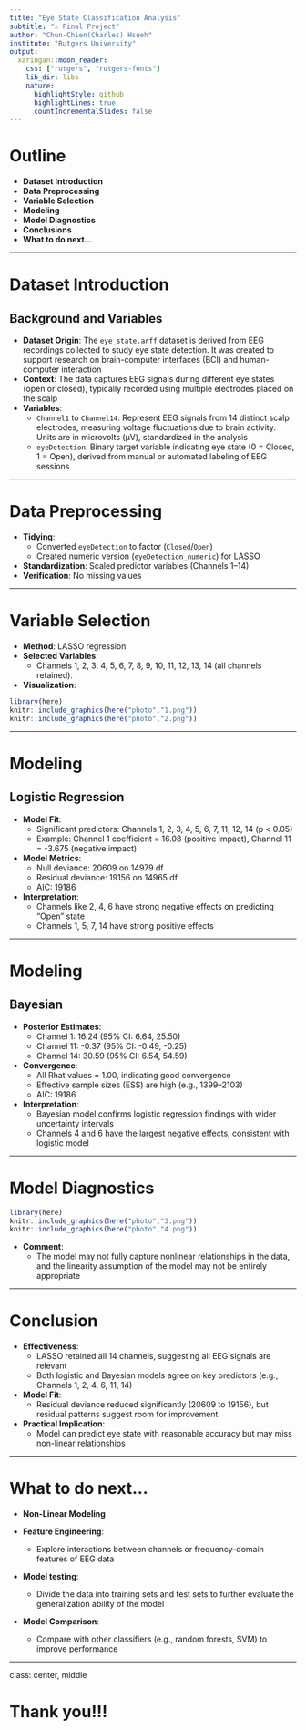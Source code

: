 ```yaml
---
title: "Eye State Classification Analysis"
subtitle: "⚔ Final Project"
author: "Chun-Chien(Charles) Hsueh"
institute: "Rutgers University"
output:
  xaringan::moon_reader:
    css: ["rutgers", "rutgers-fonts"]
    lib_dir: libs
    nature:
      highlightStyle: github
      highlightLines: true
      countIncrementalSlides: false
---
```


# Outline

- **Dataset Introduction**
- **Data Preprocessing**
- **Variable Selection**
- **Modeling**
- **Model Diagnostics**
- **Conclusions**
- **What to do next...**

---

# Dataset Introduction
## Background and Variables

- **Dataset Origin**: The `eye_state.arff` dataset is derived from EEG recordings collected to study eye state detection. It was created to support research on brain-computer interfaces (BCI) and human-computer interaction
- **Context**: The data captures EEG signals during different eye states (open or closed), typically recorded using multiple electrodes placed on the scalp
- **Variables**:
  - `Channel1` to `Channel14`: Represent EEG signals from 14 distinct scalp electrodes, measuring voltage fluctuations due to brain activity. Units are in microvolts (µV), standardized in the analysis
  - `eyeDetection`: Binary target variable indicating eye state (0 = Closed, 1 = Open), derived from manual or automated labeling of EEG sessions

---

# Data Preprocessing

- **Tidying**:
  - Converted `eyeDetection` to factor (`Closed`/`Open`)
  - Created numeric version (`eyeDetection_numeric`) for LASSO
- **Standardization**: Scaled predictor variables (Channels 1–14)
- **Verification**: No missing values 

---

# Variable Selection

- **Method**: LASSO regression
- **Selected Variables**:
  - Channels 1, 2, 3, 4, 5, 6, 7, 8, 9, 10, 11, 12, 13, 14 (all channels retained).
- **Visualization**:

```r
library(here)
knitr::include_graphics(here("photo","1.png"))
knitr::include_graphics(here("photo","2.png"))
```


---

# Modeling
## Logistic Regression


- **Model Fit**:
  - Significant predictors: Channels 1, 2, 3, 4, 5, 6, 7, 11, 12, 14 (p < 0.05)
  - Example: Channel 1 coefficient = 16.08 (positive impact), Channel 11 = -3.675 (negative impact)
- **Model Metrics**:
  - Null deviance: 20609 on 14979 df
  - Residual deviance: 19156 on 14965 df
  - AIC: 19186
- **Interpretation**:
  - Channels like 2, 4, 6 have strong negative effects on predicting "Open" state
  - Channels 1, 5, 7, 14 have strong positive effects

---

# Modeling
## Bayesian


- **Posterior Estimates**:
  - Channel 1: 16.24 (95% CI: 6.64, 25.50)
  - Channel 11: -0.37 (95% CI: -0.49, -0.25)
  - Channel 14: 30.59 (95% CI: 6.54, 54.59)
- **Convergence**:
  - All Rhat values = 1.00, indicating good convergence
  - Effective sample sizes (ESS) are high (e.g., 1399–2103)
  - AIC: 19186
- **Interpretation**:
  - Bayesian model confirms logistic regression findings with wider uncertainty intervals
  - Channels 4 and 6 have the largest negative effects, consistent with logistic model


---

# Model Diagnostics

```r
library(here)
knitr::include_graphics(here("photo","3.png"))
knitr::include_graphics(here("photo","4.png"))
```

- **Comment**:
  - The model may not fully capture nonlinear relationships in the data, and the linearity assumption of the model may not be entirely appropriate
  
---

# Conclusion

- **Effectiveness**:
  - LASSO retained all 14 channels, suggesting all EEG signals are relevant
  - Both logistic and Bayesian models agree on key predictors (e.g., Channels 1, 2, 4, 6, 11, 14)
- **Model Fit**:
  - Residual deviance reduced significantly (20609 to 19156), but residual patterns suggest room for improvement
- **Practical Implication**:
  - Model can predict eye state with reasonable accuracy but may miss non-linear relationships

---

# What to do next...


- **Non-Linear Modeling**

- **Feature Engineering**:
  - Explore interactions between channels or frequency-domain features of EEG data
- **Model testing**:
  - Divide the data into training sets and test sets to further evaluate the generalization ability of the model
- **Model Comparison**:
  - Compare with other classifiers (e.g., random forests, SVM) to improve performance

---
class: center, middle

# Thank you!!!







